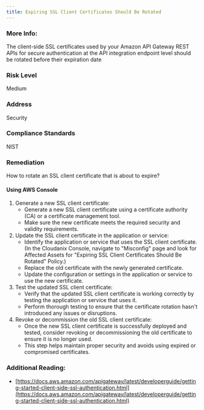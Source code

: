 ```yaml
---
title: Expiring SSL Client Certificates Should Be Rotated
---
```


### More Info:

The client-side SSL certificates used by your Amazon API Gateway REST APIs for secure authentication at the API integration endpoint level should be rotated before their expiration date

### Risk Level

Medium

### Address

Security

### Compliance Standards

NIST

### Remediation

How to rotate an SSL client certificate that is about to expire?

#### Using AWS Console

1. Generate a new SSL client certificate:
   - Generate a new SSL client certificate using a certificate authority (CA) or a certificate management tool.
   - Make sure the new certificate meets the required security and validity requirements.
2. Update the SSL client certificate in the application or service:
   - Identify the application or service that uses the SSL client certificate.
     (In the Cloudanix Console, navigate to "Misconfig" page and look for Affected Assets for "Expiring SSL Client Certificates Should Be Rotated" Policy.)
   - Replace the old certificate with the newly generated certificate.
   - Update the configuration or settings in the application or service to use the new certificate.
3. Test the updated SSL client certificate:
   - Verify that the updated SSL client certificate is working correctly by testing the application or service that uses it.
   - Perform thorough testing to ensure that the certificate rotation hasn't introduced any issues or disruptions.
4. Revoke or decommission the old SSL client certificate:
   - Once the new SSL client certificate is successfully deployed and tested, consider revoking or decommissioning the old certificate to ensure it is no longer used.
   - This step helps maintain proper security and avoids using expired or compromised certificates.

### Additional Reading:

- [https://docs.aws.amazon.com/apigateway/latest/developerguide/getting-started-client-side-ssl-authentication.html](https://docs.aws.amazon.com/apigateway/latest/developerguide/getting-started-client-side-ssl-authentication.html)
